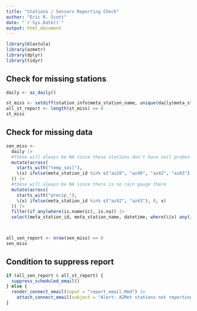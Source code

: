 ```yaml
---
title: "Stations / Sensors Reporting Check"
author: "Eric R. Scott"
date: "`r Sys.Date()`"
output: html_document
---
```


```r
library(blastula)
library(azmetr)
library(dplyr)
library(tidyr)
```

## Check for missing stations

```r
daily <- az_daily()

st_miss <- setdiff(station_info$meta_station_name, unique(daily$meta_station_name))
all_st_report <- length(st_miss) == 0
st_miss
```

## Check for missing data

```r
sen_miss <- 
  daily |> 
  #these will always be NA since these stations don't have soil probes
  mutate(across(
    starts_with("temp_soil"),
    \(x) ifelse(meta_station_id %in% c("az28", "az40", "az42", "az43"), 0, x)
  )) |>
  #these will always be NA since there is no rain gauge there
  mutate(across(
    starts_with("precip_"),
    \(x) ifelse(meta_station_id %in% c("az42", "az43"), 0, x)
  )) |>
  filter(if_any(where(is.numeric), is.na)) |> 
  select(meta_station_id, meta_station_name, datetime, where(\(x) any(is.na(x)))) 



all_sen_report <- nrow(sen_miss) == 0
sen_miss
```

## Condition to suppress report

```r
if (all_sen_report & all_st_report) {
  suppress_scheduled_email()
} else {
  render_connect_email(input = "report_email.Rmd") |> 
    attach_connect_email(subject = "Alert: AZMet stations not reporting")
}
```

